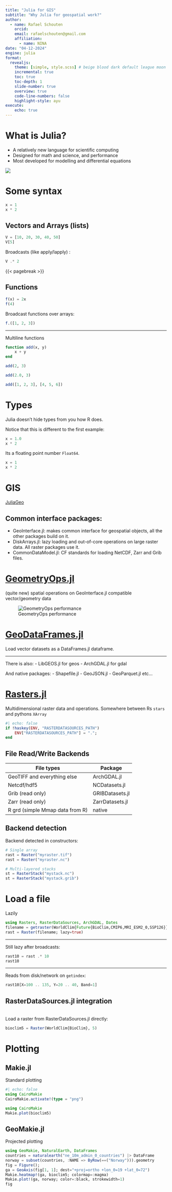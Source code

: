 ```yaml
---
title: "Julia for GIS"
subtitle: "Why Julia for geospatial work?"
author:
  - name: Rafael Schouten
    orcid:
    email: rafaelschouten@gmail.com
    affiliation:
      - name: NINA
date: "04-12-2024"
engine: julia
format:
  revealjs:
    theme: [simple, style.scss] # beige blood dark default league moon night serif simple sky solarized
    incremental: true
    toc: true
    toc-depth: 1
    slide-number: true
    overview: true
    code-line-numbers: false
    highlight-style: ayu
execute:
    echo: true
---
```


# What is Julia?

- A relatively new language for scientific computing
- Designed for math and science, and performance
- Most developed for modelling and differential equations

![](https://encrypted-tbn0.gstatic.com/images?q=tbn:ANd9GcSxkyFOO9EDHT_JRIVtk8DzF7ik0cx--MCtjA&s)


# Some syntax 

```julia
x = 1
x * 2
```

## Vectors and Arrays (lists)

```julia
V = [10, 20, 30, 40, 50]
V[5]
```

Broadcasts (like apply/lapply) :
```julia
V .* 2
```
{{< pagebreak >}}

## Functions

```julia
f(x) = 2x
f(4)
```
Broadcast functions over arrays:
```julia
f.([1, 2, 3])
```
---

Multiline functions
```julia
function add(x, y)
    x + y
end

add(2, 3)
```

```julia
add(2.0, 3)
```

```julia
add([1, 2, 3], [4, 5, 6])
```

# Types

Julia doesn't hide types from you how R does.

Notice that this is different to the first example:

```julia
x = 1.0
x * 2
```

Its a floating point number `Float64`. 

```julia
x = 1
x * 2
```

# GIS

[JuliaGeo](https://github.com/JuliaGeo)


## Common interface packages:

- GeoInterface.jl: makes common interface for geospatial objects, all the other packages build on it.
- DiskArrays.jl: lazy loading and out-of-core operations on large raster data. All raster packages use it.
- CommonDataModel.jl: CF standards for loading NetCDF, Zarr and Grib files.

# [GeometryOps.jl](https://github.com/JuliaGeo/GeometryOps.jl)

(quite new) spatial operations on GeoInterface.jl compatible vector/geometry data

![GeometryOps performance](https://github.com/JuliaGeo/GeometryOps.jl/assets/32143268/0be8672c-c90f-4e1d-81c5-8522317c5e29)

# [GeoDataFrames.jl](https://github.com/evetion/GeoDataFrames.jl)

Load vector datasets as a DataFrames.jl dataframe.

---

There is also:
- LibGEOS.jl for geos 
- ArchGDAL.jl for gdal

And native packages:
- Shapefile.jl
- GeoJSON.jl
- GeoParquet.jl
etc...

# [Rasters.jl](https://github.com/rafaqz/Rasters.jl)

Multidimensional raster data and operations. Somewhere between Rs `stars` and pythons `XArray`

```julia
#| echo: false
if !haskey(ENV, "RASTERDATASOURCES_PATH")
    ENV["RASTERDATASOURCES_PATH"] = ".";
end
```


## File Read/Write Backends

File types                      | Package
------------------------------- | ----------
GeoTIFF and everything else     | ArchGDAL.jl
Netcdf/hdf5                     | NCDatasets.jl
Grib (read only)                | GRIBDatasets.jl
Zarr (read only)                | ZarrDatasets.jl
R grd (simple Mmap data from R) | native


## Backend detection

Backend detected in constructors:

```julia
# Single array
rast = Raster("myraster.tif")
rast = Raster("myraster.nc")

# Multi-layered stacks
st = RasterStack("mystack.nc")
st = RasterStack("mystack.grib")
```

# Load a file

Lazily 

```julia
using Rasters, RasterDataSources, ArchGDAL, Dates
filename = getraster(WorldClim{Future{BioClim,CMIP6,MRI_ESM2_0,SSP126}}, 5; date=Date(2050), res = "10m")
rast = Raster(filename; lazy=true)
```
---

Still lazy after broadcasts:
```julia
rast10 = rast .* 10
rast10
```
---

Reads from disk/network on `getindex`:

```julia
rast10[X=100 .. 135, Y=20 .. 40, Band=1]
```

## RasterDataSources.jl integration

\
Load a raster from RasterDataSources.jl directly:

```julia
bioclim5 = Raster(WorldClim{BioClim}, 5)
```

# Plotting

## Makie.jl

Standard plotting

```julia
#| echo: false
using CairoMakie
CairoMakie.activate!(type = "png")
```

```julia
using CairoMakie
Makie.plot(bioclim5)
```

## GeoMakie.jl

Projected plotting

```julia
using GeoMakie, NaturalEarth, DataFrames
countries = naturalearth("ne_10m_admin_0_countries") |> DataFrame
norway = subset(countries, :NAME => ByRow(==("Norway"))).geometry
fig = Figure();
ga = GeoAxis(fig[1, 1]; dest="+proj=ortho +lon_0=19 +lat_0=72")
Makie.heatmap!(ga, bioclim5; colormap=:magma)
Makie.plot!(ga, norway; color=:black, strokewidth=1)
fig
```